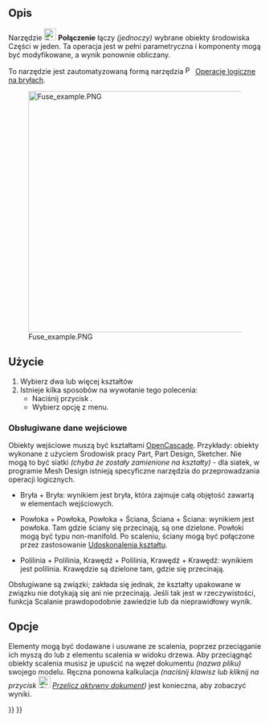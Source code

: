 <languages/>

{{Docnav/pl
|[[Part_Cut/pl|Wytnij]]
|[[Part_Common/pl|Przecięcie]]
|[[Part_Workbench/pl|środowisko pracy Część]]
|IconL=Part_Cut.svg
|IconR=Part_Common.svg
|IconC=Workbench_Part.svg
}}

{{GuiCommand/pl
|Name=Part Fuse
|Name/pl=Część: Połączenie
|MenuLocation=Część → Operacje logiczne → Połączenie
|Workbenches=[[Part_Workbench/pl|Część]]
|SeeAlso=[[Part_Cut/pl|Wytnij]], [[Part_Common/pl|Część wspólna]], [[Part_Boolean/pl|Operacja logiczna]]
}}

<span id="Description"></span>
==Opis==

Narzędzie [[Image:Part_Fuse.svg|24px]] '''Połączenie''' łączy ''(jednoczy)'' wybrane obiekty środowiska Części w jeden. Ta operacja jest w pełni parametryczna i komponenty mogą być modyfikowane, a wynik ponownie obliczany.

To narzędzie jest zautomatyzowaną formą narzędzia [[Image:Part_Boolean.svg|16px|link=Part_Boolean]] [[Part_Boolean/pl|Operacje logiczne na bryłach]].

[[Image:Fuse_example.PNG|480px]]

<span id="Usage"></span>
==Użycie==

# Wybierz dwa lub więcej kształtów
# Istnieje kilka sposobów na wywołanie tego polecenia:
#* Naciśnij przycisk {{Button|[[Image:Part_Fuse.svg|16px]] [[Part_Fuse/pl|Połączenie]]}}.
#* Wybierz opcję {{MenuCommand|Część → Operacje logiczne → [[Image:Part_Fuse.svg|16px]] Połączenie}} z menu.

<span id="Supported_inputs"></span>
===Obsługiwane dane wejściowe===

Obiekty wejściowe muszą być kształtami [[OpenCASCADE/pl|OpenCascade]]. Przykłady: obiekty wykonane z użyciem Środowisk pracy Part, Part Design, Sketcher. Nie mogą to być siatki ''(chyba że zostały zamienione na kształty)'' - dla siatek, w programie Mesh Design istnieją specyficzne narzędzia do przeprowadzania operacji logicznych.

* Bryła + Bryła: wynikiem jest bryła, która zajmuje całą objętość zawartą w elementach wejściowych.

* Powłoka + Powłoka, Powłoka + Ściana, Ściana + Ściana: wynikiem jest powłoka. Tam gdzie ściany się przecinają, są one dzielone. Powłoki mogą być typu non-manifold. Po scaleniu, ściany mogą być połączone przez zastosowanie [[Part_RefineShape/pl|Udoskonalenia kształtu]].

* Polilinia + Polilinia, Krawędź + Polilinia, Krawędź + Krawędź: wynikiem jest polilinia. Krawędzie są dzielone tam, gdzie się przecinają. 

Obsługiwane są związki; zakłada się jednak, że kształty upakowane w związku nie dotykają się ani nie przecinają. Jeśli tak jest w rzeczywistości, funkcja Scalanie prawdopodobnie zawiedzie lub da nieprawidłowy wynik.

<span id="Options"></span>
==Opcje==

Elementy mogą być dodawane i usuwane ze scalenia, poprzez przeciąganie ich myszą do lub z elementu scalenia w widoku drzewa. Aby przeciągnąć obiekty scalenia musisz je upuścić na węzeł dokumentu ''(nazwa pliku)'' swojego modelu. Ręczna ponowna kalkulacja ''(naciśnij klawisz {{KEY|F5}} lub kliknij na przycisk [[Image:Std_Refresh.svg|24px]] [[Std_Refresh/pl|Przelicz aktywny dokument]])'' jest konieczna, aby zobaczyć wyniki. 


{{Docnav/pl
|[[Part_Cut/pl|Wytnij]]
|[[Part_Common/pl|Przecięcie]]
|[[Part_Workbench/pl|środowisko pracy Część]]
|IconL=Part_Cut.svg
|IconR=Part_Common.svg
|IconC=Workbench_Part.svg
}}

{{Part_Tools_navi{{#translation:}}}}
{{Userdocnavi{{#translation:}}}}